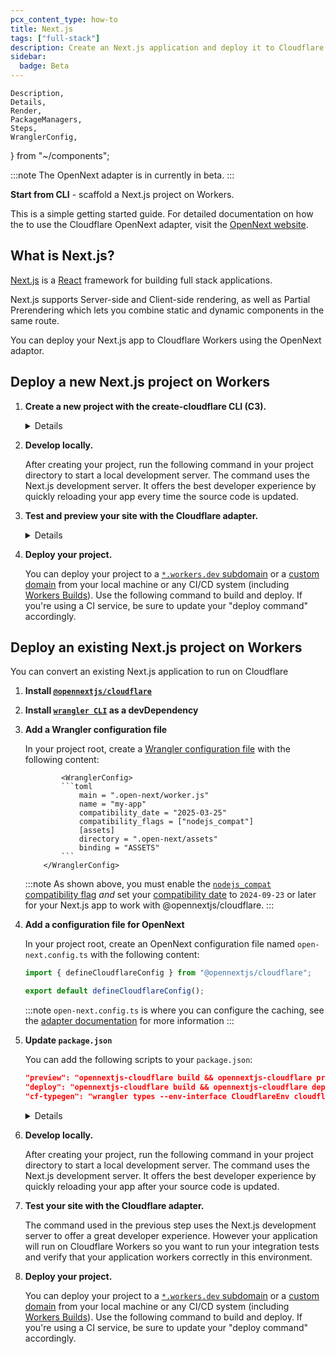 ```yaml
---
pcx_content_type: how-to
title: Next.js
tags: ["full-stack"]
description: Create an Next.js application and deploy it to Cloudflare Workers with Workers Assets.
sidebar:
  badge: Beta
---
```


	Description,
	Details,
	Render,
	PackageManagers,
	Steps,
	WranglerConfig,
} from "~/components";

:::note
The OpenNext adapter is in currently in beta.
:::

**Start from CLI** - scaffold a Next.js project on Workers.

<PackageManagers
	type="create"
	pkg="cloudflare@latest"
	args="my-next-app --framework=next"
/>

This is a simple getting started guide. For detailed documentation on how the to use the Cloudflare OpenNext adapter, visit the [OpenNext website](https://opennext.js.org/cloudflare).

## What is Next.js?

[Next.js](https://nextjs.org/) is a [React](https://react.dev/) framework for building full stack applications.

Next.js supports Server-side and Client-side rendering, as well as Partial Prerendering which lets you combine static and dynamic components in the same route.

You can deploy your Next.js app to Cloudflare Workers using the OpenNext adaptor.

## Deploy a new Next.js project on Workers

<Steps>

1. **Create a new project with the create-cloudflare CLI (C3).**

   <PackageManagers
   	type="create"
   	pkg="cloudflare@latest"
   	args="my-next-app --framework=next"
   />

   <Details header="What's happening behind the scenes?">
   	When you run this command, C3 creates a new project directory, initiates
   	[Next.js's official setup
   	tool](https://nextjs.org/docs/app/api-reference/cli/create-next-app), and
   	configures the project for Cloudflare. It then offers the option to
   	instantly deploy your application to Cloudflare.
   </Details>

2. **Develop locally.**

   After creating your project, run the following command in your project directory to start a local development server.
   The command uses the Next.js development server. It offers the best developer experience by quickly reloading your app every time the source code is updated.

   <PackageManagers type="run" args="dev" />

3. **Test and preview your site with the Cloudflare adapter.**

   <PackageManagers type="run" args="preview" />

   <Details header="What's the difference between dev and preview?">
   	The command used in the previous step uses the Next.js development server,
   	which runs in Node.js. However, your deployed application will run on
   	Cloudflare Workers, which uses the `workerd` runtime. Therefore when
   	running integration tests and previewing your application, you should use
   	the preview command, which is more accurate to production, as it executes
   	your application in the `workerd` runtime using `wrangler dev`.
   </Details>

4. **Deploy your project.**

   You can deploy your project to a [`*.workers.dev` subdomain](/workers/configuration/routing/workers-dev/) or a [custom domain](/workers/configuration/routing/custom-domains/) from your local machine or any CI/CD system (including [Workers Builds](/workers/ci-cd/#workers-builds)). Use the following command to build and deploy. If you're using a CI service, be sure to update your "deploy command" accordingly.

   <PackageManagers type="run" args="deploy" />

</Steps>

## Deploy an existing Next.js project on Workers

You can convert an existing Next.js application to run on Cloudflare

<Steps>

1.  **Install [`@opennextjs/cloudflare`](https://www.npmjs.com/package/@opennextjs/cloudflare)**

    <PackageManagers type="install" pkg="@opennextjs/cloudflare@latest" />

2.  **Install [`wrangler CLI`](https://developers.cloudflare.com/workers/wrangler) as a devDependency**

    <PackageManagers type="install" pkg="wrangler@latest" dev />

3.  **Add a Wrangler configuration file**

    In your project root, create a [Wrangler configuration file](/workers/wrangler/configuration/) with the following content:

        		<WranglerConfig>
        		```toml
        			main = ".open-next/worker.js"
        			name = "my-app"
        			compatibility_date = "2025-03-25"
        			compatibility_flags = ["nodejs_compat"]
        			[assets]
        			directory = ".open-next/assets"
        			binding = "ASSETS"
        		```
        	</WranglerConfig>

    :::note
    As shown above, you must enable the [`nodejs_compat` compatibility flag](/workers/runtime-apis/nodejs/) _and_ set your [compatibility date](/workers/configuration/compatibility-dates/) to `2024-09-23` or later for your Next.js app to work with @opennextjs/cloudflare.
    :::

4.  **Add a configuration file for OpenNext**

    In your project root, create an OpenNext configuration file named `open-next.config.ts` with the following content:

    ```ts
    import { defineCloudflareConfig } from "@opennextjs/cloudflare";

    export default defineCloudflareConfig();
    ```

    :::note
    `open-next.config.ts` is where you can configure the caching, see the [adapter documentation](https://opennext.js.org/cloudflare/caching) for more information
    :::

5.  **Update `package.json`**

    You can add the following scripts to your `package.json`:

    ```json
    "preview": "opennextjs-cloudflare build && opennextjs-cloudflare preview",
    "deploy": "opennextjs-cloudflare build && opennextjs-cloudflare deploy",
    "cf-typegen": "wrangler types --env-interface CloudflareEnv cloudflare-env.d.ts"
    ```

    <Details header="Usage">
    	- `preview`: Builds your app and serves it locally, allowing you to
    	quickly preview your app running locally in the Workers runtime, via a
    	single command. - `deploy`: Builds your app, and then deploys it to
    	Cloudflare - `cf-typegen`: Generates a `cloudflare-env.d.ts` file at the
    	root of your project containing the types for the env.
    </Details>

6.  **Develop locally.**

    After creating your project, run the following command in your project directory to start a local development server.
    The command uses the Next.js development server. It offers the best developer experience by quickly reloading your app after your source code is updated.

    <PackageManagers type="run" args="dev" />

7.  **Test your site with the Cloudflare adapter.**

    The command used in the previous step uses the Next.js development server to offer a great developer experience.
    However your application will run on Cloudflare Workers so you want to run your integration tests and verify that your application workers correctly in this environment.

    <PackageManagers type="run" args="preview" />

8.  **Deploy your project.**

    You can deploy your project to a [`*.workers.dev` subdomain](/workers/configuration/routing/workers-dev/) or a [custom domain](/workers/configuration/routing/custom-domains/) from your local machine or any CI/CD system (including [Workers Builds](/workers/ci-cd/#workers-builds)). Use the following command to build and deploy. If you're using a CI service, be sure to update your "deploy command" accordingly.

    <PackageManagers type="run" args="deploy" />

</Steps>
